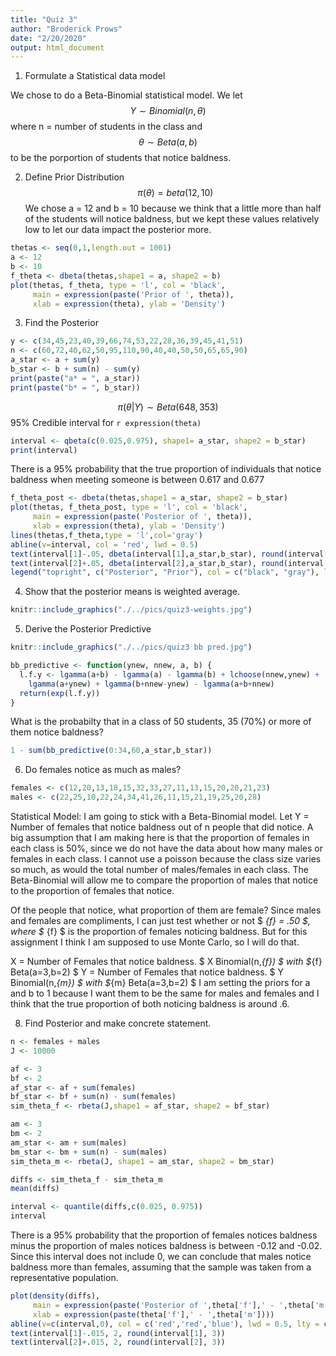 ```yaml
---
title: "Quiz 3"
author: "Broderick Prows"
date: "2/20/2020"
output: html_document
---
```


1. Formulate a Statistical data model 

We chose to do a Beta-Binomial statistical model. We let $$Y \sim Binomial(n,\theta) $$ where n = number of students in the class and $$ \theta \sim Beta(a,b) $$ to be the porportion of students that notice baldness.

2. Define Prior Distribution
$$ \pi( \theta ) = beta(12, 10) $$
We chose a = 12 and b = 10 because we think that a little more than half of the students will notice baldness, but we kept these values relatively low to let our data impact the posterior more.
```r
thetas <- seq(0,1,length.out = 1001)
a <- 12
b <- 10
f_theta <- dbeta(thetas,shape1 = a, shape2 = b)
plot(thetas, f_theta, type = 'l', col = 'black', 
     main = expression(paste('Prior of ', theta)), 
     xlab = expression(theta), ylab = 'Density')
```

3. Find the Posterior
```r
y <- c(34,45,23,40,39,66,74,53,22,28,36,39,45,41,51)
n <- c(60,72,40,62,50,95,110,90,40,40,50,50,65,65,90)
a_star <- a + sum(y)
b_star <- b + sum(n) - sum(y)
print(paste("a* = ", a_star))
print(paste("b* = ", b_star))
```

$$ \pi(\theta | Y) \sim Beta(648,353) $$
95% Credible interval for `r expression(theta)`
```r
interval <- qbeta(c(0.025,0.975), shape1= a_star, shape2 = b_star)
print(interval)
```

There is a 95% probability that the true proportion of individuals that notice baldness when meeting someone is between 0.617 and 0.677

```r
f_theta_post <- dbeta(thetas,shape1 = a_star, shape2 = b_star)
plot(thetas, f_theta_post, type = 'l', col = 'black', 
     main = expression(paste('Posterior of ', theta)), 
     xlab = expression(theta), ylab = 'Density')
lines(thetas,f_theta,type = 'l',col='gray')
abline(v=interval, col = 'red', lwd = 0.5)
text(interval[1]-.05, dbeta(interval[1],a_star,b_star), round(interval[1], 3))
text(interval[2]+.05, dbeta(interval[2],a_star,b_star), round(interval[2], 3))
legend("topright", c("Posterior", "Prior"), col = c("black", "gray"), lty = 1)
```

4. Show that the posterior means is weighted average.
```r
knitr::include_graphics("./../pics/quiz3-weights.jpg")
```

5. Derive the Posterior Predictive 
```r
knitr::include_graphics("./../pics/quiz3 bb pred.jpg")
```

```r
bb_predictive <- function(ynew, nnew, a, b) {
  l.f.y <- lgamma(a+b) - lgamma(a) - lgamma(b) + lchoose(nnew,ynew) + 
    lgamma(a+ynew) + lgamma(b+nnew-ynew) - lgamma(a+b+nnew)
  return(exp(l.f.y))
}
```

What is the probabilty that in a class of 50 students, 35 (70%) or more of them notice baldness?
```r
1 - sum(bb_predictive(0:34,60,a_star,b_star))
```

6. Do females notice as much as males?
```r
females <- c(12,20,13,18,15,32,33,27,11,13,15,20,20,21,23)
males <- c(22,25,10,22,24,34,41,26,11,15,21,19,25,20,28)
```

Statistical Model: I am going to stick with a Beta-Binomial model. Let Y = Number of females that notice baldness out of n people that did notice. A big assumption that I am making here is that the proportion of females in each class is 50%, since we do not have the data about how many males or females in each class. I cannot use a poisson because the class size varies so much, as would the total number of males/females in each class. The Beta-Binomial will allow me to compare the proportion of males that notice to the proportion of females that notice. 

Of the people that notice, what proportion of them are female? Since males and females are compliments, I can just test whether or not $ \theta _{f} = .50 $, where $ \theta _{f} $ is the proportion of females noticing baldness. But for this assignment I think I am supposed to use Monte Carlo, so I will do that. 

X = Number of Females that notice baldness. $ X \sim Binomial(n,\theta_{f}) $ with $\theta_{f} \sim Beta(a=3,b=2) $
Y = Number of Females that notice baldness. $ Y \sim Binomial(n,\theta_{m}) $ with $\theta_{m} \sim Beta(a=3,b=2) $
I am setting the priors for a and b to 1 because I want them to be the same for males and females and I think that the true proportion of both noticing baldness is around .6.

8. Find Posterior and make concrete statement.
```r
n <- females + males
J <- 10000

af <- 3
bf <- 2
af_star <- af + sum(females)
bf_star <- bf + sum(n) - sum(females)
sim_theta_f <- rbeta(J,shape1 = af_star, shape2 = bf_star)

am <- 3
bm <- 2
am_star <- am + sum(males)
bm_star <- bm + sum(n) - sum(males)
sim_theta_m <- rbeta(J, shape1 = am_star, shape2 = bm_star)

diffs <- sim_theta_f - sim_theta_m
mean(diffs)
```

```r
interval <- quantile(diffs,c(0.025, 0.975))
interval
```
There is a 95% probability that the proportion of females notices baldness minus the proportion of males notices baldness is between -0.12 and -0.02. Since this interval does not include 0, we can conclude that males notice baldness more than females, assuming that the sample was taken from a representative population.

```r
plot(density(diffs), 
     main = expression(paste('Posterior of ',theta['f'],' - ',theta['m'])),
     xlab = expression(paste(theta['f'],' - ',theta['m'])))
abline(v=c(interval,0), col = c('red','red','blue'), lwd = 0.5, lty = c(1,1,2))
text(interval[1]-.015, 2, round(interval[1], 3))
text(interval[2]+.015, 2, round(interval[2], 3))
```







